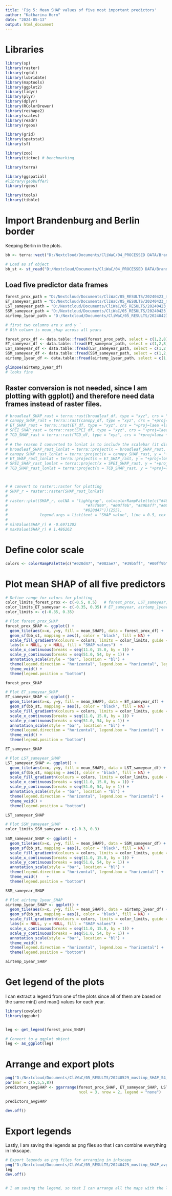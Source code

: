 ```yaml
---
title: 'Fig 5: Mean SHAP values of five most important predictors'
author: "Katharina Horn"
date: "2024-05-13"
output: html_document
---
```


# Libraries 

```r

library(sp)
library(raster)
library(rgdal)
library(lubridate)
library(maptools)
library(ggplot2)
library(tidyr)
library(plyr)
library(dplyr)
library(RColorBrewer)
library(reshape2)
library(scales)
library(readr)
library(rgeos)

library(grid)
library(spatstat)
library(sf)

library(zoo)
library(tictoc) # benchmarking

library(terra)

library(ggspatial)
#library(geobuffer)
library(rgeos)

library(tools)
library(tibble)

```

# Import Brandenburg and Berlin border

Keeping Berlin in the plots.

``` r

bb <- terra::vect("D:/Nextcloud/Documents/CliWaC/04_PROCESSED DATA/Brandenburg Border/Brandenburg_border_3035.shp") # for cropping of data frames

# Load as sf object
bb_st <- st_read("D:/Nextcloud/Documents/CliWaC/04_PROCESSED DATA/Brandenburg Border/Brandenburg_border_3035.shp") # for mapping

```

## Load five predictor data frames


```r

forest_prox_path = "D:/Nextcloud/Documents/CliWaC/05_RESULTS/20240423_mean_SHAP_dfs/forest_prox_mean_SHAP_df.csv"
ET_sameyear_path = "D:/Nextcloud/Documents/CliWaC/05_RESULTS/20240423_mean_SHAP_dfs/ET_sameyear_mean_SHAP_df.csv"
LST_sameyear_path = "D:/Nextcloud/Documents/CliWaC/05_RESULTS/20240423_mean_SHAP_dfs/LST_sameyear_mean_SHAP_df.csv"
SSM_sameyear_path = "D:/Nextcloud/Documents/CliWaC/05_RESULTS/20240423_mean_SHAP_dfs/SSM_sameyear_mean_SHAP_df.csv"
airtemp_1year_path = "D:/Nextcloud/Documents/CliWaC/05_RESULTS/20240423_mean_SHAP_dfs/airtemp_1year_mean_SHAP_df.csv"

# first two columns are x and y ´
# 8th column is mean_shap across all years

forest_prox_df <- data.table::fread(forest_prox_path, select = c(1,2,8), header = TRUE)
ET_sameyear_df <- data.table::fread(ET_sameyear_path, select = c(1,2,8), header = TRUE)
LST_sameyear_df <- data.table::fread(LST_sameyear_path, select = c(1,2,8), header = TRUE)
SSM_sameyear_df <- data.table::fread(SSM_sameyear_path, select = c(1,2,8), header = TRUE)
airtemp_1year_df <- data.table::fread(airtemp_1year_path, select = c(1,2,8), header = TRUE)

glimpse(airtemp_1year_df)
# looks fine


```

## Raster conversion is not needed, since I am plotting with ggplot() and therefore need data frames instead of raster files. 

```r

# broadleaf_SHAP_rast = terra::rast(broadleaf_df, type = "xyz", crs = "+proj=laea +lat_0=52 +lon_0=10 +x_0=4321000 +y_0=3210000 +ellps=GRS80 +units=m +no_defs")
# canopy_SHAP_rast = terra::rast(canopy_df, type = "xyz", crs = "+proj=laea +lat_0=52 +lon_0=10 +x_0=4321000 +y_0=3210000 +ellps=GRS80 +units=m +no_defs")
# ET_SHAP_rast = terra::rast(ET_df, type = "xyz", crs = "+proj=laea +lat_0=52 +lon_0=10 +x_0=4321000 +y_0=3210000 +ellps=GRS80 +units=m +no_defs")
# SPEI_SHAP_rast = terra::rast(SPEI_df, type = "xyz", crs = "+proj=laea +lat_0=52 +lon_0=10 +x_0=4321000 +y_0=3210000 +ellps=GRS80 +units=m +no_defs")
# TCD_SHAP_rast = terra::rast(TCD_df, type = "xyz", crs = "+proj=laea +lat_0=52 +lon_0=10 +x_0=4321000 +y_0=3210000 +ellps=GRS80 +units=m +no_defs")
# 
# # the reason I converted to lonlat is to include the scalebar (it didnt work with the other projection)
# broadleaf_SHAP_rast_lonlat = terra::project(x = broadleaf_SHAP_rast, y = "+proj=longlat +datum=WGS84 +no_defs")
# canopy_SHAP_rast_lonlat = terra::project(x = canopy_SHAP_rast, y = "+proj=longlat +datum=WGS84 +no_defs")
# ET_SHAP_rast_lonlat = terra::project(x = ET_SHAP_rast, y = "+proj=longlat +datum=WGS84 +no_defs")
# SPEI_SHAP_rast_lonlat = terra::project(x = SPEI_SHAP_rast, y = "+proj=longlat +datum=WGS84 +no_defs")
# TCD_SHAP_rast_lonlat = terra::project(x = TCD_SHAP_rast, y = "+proj=longlat +datum=WGS84 +no_defs")



# # convert to raster::raster for plotting
# SHAP_r = raster::raster(SHAP_rast_lonlat)
# 
# raster::plot(SHAP_r, colNA = "lightgray", col=colorRampPalette(c("#460000", "#930c0c", "#ff2100", "#ff980c",
#                                  "#fcf599", "#00ff9b", "#39b5ff","#002ae7",
#                                 "#020d47"))(255),
#              legend.args = list(text = "SHAP value", line = 0.5, cex = 1, adj = 0.25))
# 
# minValue(SHAP_r) # -0.6971202
# maxValue(SHAP_r) # 1.486262


```

# Define color scale

```r

colors <- colorRampPalette(c("#020d47", "#002ae7", "#39b5ff", "#00ff9b", "#fcf599", "#ff980c", "#F36802", "#F82602", "#7F0000"))(255)

```

# Plot mean SHAP of all five predictors

```r

# Define range for colors for plotting
color_limits_forest_prox <- c(-0.5, 0.5)   # forest_prox, LST_sameyear, SSM_sameyear
color_limits_ET_sameyear <- c(-0.35, 0.35) # ET_sameyear, airtemp_1year
color_limits <- c(-0.35, 0.35)

# Plot forest_prox_SHAP
forest_prox_SHAP <- ggplot() +
  geom_tile(aes(x=x, y=y, fill = mean_SHAP), data = forest_prox_df) +       # add filtered raster data set (excl. outliers)
  geom_sf(bb_st, mapping = aes(), color = 'black', fill = NA) +                       
  scale_fill_gradientn(colours = colors, limits = color_limits, guide = "colorbar", breaks = c(color_limits[1], 0, color_limits[2]), oob = scales::squish) +    # set legend colours
  labs(x = NULL, y = NULL, fill = "SHAP values")  +
  scale_x_continuous(breaks = seq(11.0, 15.0, by = 1)) +
  scale_y_continuous(breaks = seq(51.0, 54, by = 1)) +
  annotation_scale(style = "bar", location = "bl") +                      # add scale bar
  theme(legend.direction = "horizontal", legend.box = "horizontal", legend.position = "bottom") +
  theme_void() +
  theme(legend.position = "bottom")                                                           # no theme

forest_prox_SHAP

# Plot ET_sameyear_SHAP
ET_sameyear_SHAP <- ggplot() +
  geom_tile(aes(x=x, y=y, fill = mean_SHAP), data = ET_sameyear_df) +       # add filtered raster data set (excl. outliers)
  geom_sf(bb_st, mapping = aes(), color = 'black', fill = NA) +                       
  scale_fill_gradientn(colours = colors, limits = color_limits, guide = "colorbar", breaks = c(color_limits[1], 0, color_limits[2]), oob = scales::squish) +    labs(x = NULL, y = NULL, fill = "SHAP values")  +
  scale_x_continuous(breaks = seq(11.0, 15.0, by = 1)) +
  scale_y_continuous(breaks = seq(51.0, 54, by = 1)) +
  annotation_scale(style = "bar", location = "bl") +                      # add scale bar
  theme(legend.direction = "horizontal", legend.box = "horizontal") +
  theme_void() +
  theme(legend.position = "bottom")                                                           # no theme

ET_sameyear_SHAP

# Plot LST_sameyear_SHAP
LST_sameyear_SHAP <- ggplot() +
  geom_tile(aes(x=x, y=y, fill = mean_SHAP), data = LST_sameyear_df) +       # add filtered raster data set (excl. outliers)
  geom_sf(bb_st, mapping = aes(), color = 'black', fill = NA) +                       
  scale_fill_gradientn(colours = colors, limits = color_limits, guide = "colorbar", breaks = c(color_limits[1], 0, color_limits[2]), oob = scales::squish) +                            # set legend colours  labs(x = NULL, y = NULL, fill = "SHAP values")  +
  scale_x_continuous(breaks = seq(11.0, 15.0, by = 1)) +
  scale_y_continuous(breaks = seq(51.0, 54, by = 1)) +
  annotation_scale(style = "bar", location = "bl") +                      # add scale bar
  theme(legend.direction = "horizontal", legend.box = "horizontal") +
  theme_void() +
  theme(legend.position = "bottom")                                                           # no theme

LST_sameyear_SHAP

# Plot SSM_sameyear_SHAP
color_limits_SSM_sameyear <- c(-0.3, 0.3)
  
SSM_sameyear_SHAP <- ggplot() +
  geom_tile(aes(x=x, y=y, fill = mean_SHAP), data = SSM_sameyear_df) +       # add filtered raster data set (excl. outliers)
  geom_sf(bb_st, mapping = aes(), color = 'black', fill = NA) +                       
  scale_fill_gradientn(colours = colors, limits = color_limits, guide = "colorbar", breaks = c(color_limits[1], 0, color_limits[2]), oob = scales::squish) +                            # set legend colours  labs(x = NULL, y = NULL, fill = "SHAP values")  +
  scale_x_continuous(breaks = seq(11.0, 15.0, by = 1)) +
  scale_y_continuous(breaks = seq(51.0, 54, by = 1)) +
  annotation_scale(style = "bar", location = "bl") +                      # add scale bar
  theme(legend.direction = "horizontal", legend.box = "horizontal") +
  theme_void()    +
  theme(legend.position = "bottom")                                                        # no theme

SSM_sameyear_SHAP

# Plot airtemp_1year_SHAP
airtemp_1year_SHAP <- ggplot() +
  geom_tile(aes(x=x, y=y, fill = mean_SHAP), data = airtemp_1year_df) +       # add filtered raster data set (excl. outliers)
  geom_sf(bb_st, mapping = aes(), color = 'black', fill = NA) +                       
  scale_fill_gradientn(colours = colors, limits = color_limits, guide = "colorbar", breaks = c(color_limits[1], 0, color_limits[2]), oob = scales::squish) +                            # set legend colours
  labs(x = NULL, y = NULL, fill = "SHAP values")  +
  scale_x_continuous(breaks = seq(11.0, 15.0, by = 1)) +
  scale_y_continuous(breaks = seq(51.0, 54, by = 1)) +
  annotation_scale(style = "bar", location = "bl") +                      # add scale bar
  theme_void() +                                                           # no theme
  theme(legend.direction = "horizontal", legend.box = "horizontal") +
  theme(legend.position = "bottom")

airtemp_1year_SHAP


```

# Get legend of the plots

I can extract a legend from one of the plots since all of them are based on the same min() and max() values
for each year. 

```r

library(cowplot)
library(ggpubr)


leg <- get_legend(forest_prox_SHAP)

# Convert to a ggplot object
leg <- as_ggplot(leg)

```

# Arrange and export plots

```r

png("D:/Nextcloud/Documents/CliWaC/05_RESULTS/20240529_mostimp_SHAP_S4_pred_6_to_10/predictors_6_to_10_avgSHAP_map.png", width = 17.5, height = 12, units = "cm", res = 300)
par(mar = c(5,5,5,8))
predictors_avgSHAP <- ggarrange(forest_prox_SHAP, ET_sameyear_SHAP, LST_sameyear_SHAP, SSM_sameyear_SHAP, airtemp_1year_SHAP, leg, 
                                ncol = 3, nrow = 2, legend = "none")

predictors_avgSHAP

dev.off()

```
# Export legends

Lastly, I am saving the legends as png files so that I can combine everything in Inkscape. 

```r

# Export legends as png files for arranging in inkscape
png("D:/Nextcloud/Documents/CliWaC/05_RESULTS/20240425_mostimp_SHAP_avg_maps/leg1_forest_prox.png", width = 5.9, height = 2, units = "cm", res = 300)
leg
dev.off()


# I am saving the legend, so that I can arrange all the maps with the legend in Inkscape to make it look nicer. 

```
